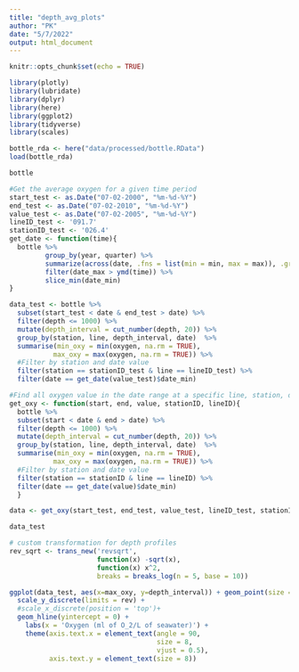 ```yaml
---
title: "depth_avg_plots"
author: "PK"
date: "5/7/2022"
output: html_document
---
```


```r
knitr::opts_chunk$set(echo = TRUE)
```

```r
library(plotly)
library(lubridate)
library(dplyr)
library(here)
library(ggplot2)
library(tidyverse)
library(scales)
```

```r
bottle_rda <- here("data/processed/bottle.RData")
load(bottle_rda)
```

```r
bottle
```


```r
#Get the average oxygen for a given time period
start_test <- as.Date("07-02-2000", "%m-%d-%Y")
end_test <- as.Date("07-02-2010", "%m-%d-%Y")
value_test <- as.Date("07-02-2005", "%m-%d-%Y")
lineID_test <- '091.7'
stationID_test <- '026.4'
get_date <- function(time){
  bottle %>%
         group_by(year, quarter) %>%
         summarize(across(date, .fns = list(min = min, max = max)), .groups = "drop") %>%
         filter(date_max > ymd(time)) %>%
         slice_min(date_min)
}
```

```r
data_test <- bottle %>%
  subset(start_test < date & end_test > date) %>%
  filter(depth <= 1000) %>%
  mutate(depth_interval = cut_number(depth, 20)) %>%
  group_by(station, line, depth_interval, date)  %>%
  summarise(min_oxy = min(oxygen, na.rm = TRUE),
           max_oxy = max(oxygen, na.rm = TRUE)) %>%
  #Filter by station and date value
  filter(station == stationID_test & line == lineID_test) %>%
  filter(date == get_date(value_test)$date_min)
```


```r
#Find all oxygen value in the date range at a specific line, station, depth chunks
get_oxy <- function(start, end, value, stationID, lineID){
  bottle %>%
  subset(start < date & end > date) %>%
  filter(depth <= 1000) %>%
  mutate(depth_interval = cut_number(depth, 20)) %>%
  group_by(station, line, depth_interval, date)  %>%
  summarise(min_oxy = min(oxygen, na.rm = TRUE),
           max_oxy = max(oxygen, na.rm = TRUE)) %>%
  #Filter by station and date value
  filter(station == stationID & line == lineID) %>%
  filter(date == get_date(value)$date_min)
  }
```



```r
data <- get_oxy(start_test, end_test, value_test, lineID_test, stationID_test)
```


```r
data_test
```



```r
# custom transformation for depth profiles
rev_sqrt <- trans_new('revsqrt', 
                      function(x) -sqrt(x),
                      function(x) x^2,
                      breaks = breaks_log(n = 5, base = 10))

```

```r
ggplot(data_test, aes(x=max_oxy, y=depth_interval)) + geom_point(size = 2) + 
  scale_y_discrete(limits = rev) +
  #scale_x_discrete(position = 'top')+
  geom_hline(yintercept = 0) +
    labs(x = 'Oxygen (ml of O_2/L of seawater)') +
    theme(axis.text.x = element_text(angle = 90, 
                                     size = 8, 
                                     vjust = 0.5),
          axis.text.y = element_text(size = 8))
```


